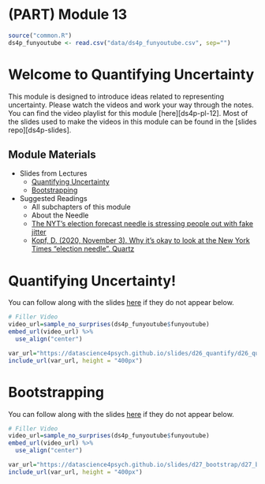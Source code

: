 # (PART) Module 13 {-}

```r
source("common.R")
ds4p_funyoutube <- read.csv("data/ds4p_funyoutube.csv", sep="")
```

# Welcome to Quantifying Uncertainty

This module is designed to introduce ideas related to representing uncertainty. Please watch the videos and work your way through the notes. You can find the video playlist for this module [here][ds4p-pl-12]. Most of the slides used to make the videos in this module can be found in the [slides repo][ds4p-slides].


## Module Materials

* Slides from Lectures
  * [Quantifying Uncertainty](https://datascience4psych.github.io/slides/d26_quantify/d26_quantify.html)
  * [Bootstrapping](https://datascience4psych.github.io/slides/d27_bootstrap/d27_bootstrap.html)
* Suggested Readings
  * All subchapters of this module
  * About the Needle
  * [The NYT's election forecast needle is stressing people out with fake jitter](https://www.theverge.com/2016/11/8/13571216/new-york-times-election-forecast-jitter-needle)
  * [Kopf, D. (2020, November 3). Why it's okay to look at the New York Times "election needle". Quartz](https://qz.com/1924611/its-okay-to-look-at-the-new-york-times-election-needle/)


# Quantifying Uncertainty!

You can follow along with the slides [here](https://datascience4psych.github.io/slides/d26_quantify/d26_quantify.html) if they do not appear below.  

```r
# Filler Video
video_url=sample_no_surprises(ds4p_funyoutube$funyoutube)
embed_url(video_url) %>%
  use_align("center")
```



```r
var_url="https://datascience4psych.github.io/slides/d26_quantify/d26_quantify.html"
include_url(var_url, height = "400px")
```


# Bootstrapping

You can follow along with the slides [here](https://datascience4psych.github.io/slides/d27_bootstrap/d27_bootstrap.html) if they do not appear below.

```r
# Filler Video
video_url=sample_no_surprises(ds4p_funyoutube$funyoutube)
embed_url(video_url) %>%
  use_align("center")
```



```r
var_url="https://datascience4psych.github.io/slides/d27_bootstrap/d27_bootstrap.html"
include_url(var_url, height = "400px")
```


